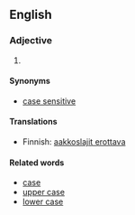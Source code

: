 == English ==

===Adjective===
# 

====Synonyms====
*[[case sensitive]]

====Translations====

*Finnish: [[aakkoslajit erottava]]

====Related words====

*[[case]]
*[[upper case]]
*[[lower case]]